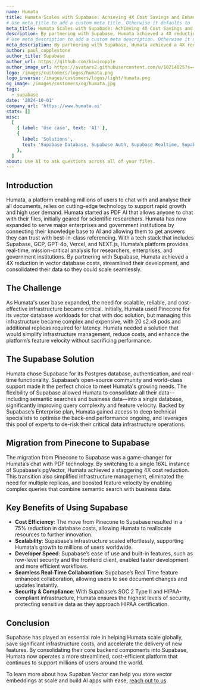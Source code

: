 ```yaml
---
name: Humata
title: Humata Scales with Supabase: Achieving 4X Cost Savings and Enhanced Performance
# Use meta_title to add a custom meta title. Otherwise it defaults to '{name} | Supabase Customer Stories':
meta_title: Humata Scales with Supabase: Achieving 4X Cost Savings and Enhanced Performance
description: By partnering with Supabase, Humata achieved a 4X reduction in vector database costs, streamlined their development, and consolidated their data so they could scale seamlessly.
# Use meta_description to add a custom meta description. Otherwise it defaults to {description}:
meta_description: By partnering with Supabase, Humata achieved a 4X reduction in vector database costs, streamlined their development, and consolidated their data so they could scale seamlessly.
author: paul_copplestone
author_title: Supabase
author_url: https://github.com/kiwicopple
author_image_url: https://avatars2.githubusercontent.com/u/10214025?s=400&u=c6775be2ae667e2acae3ccd347fed62bb3f5b3e7&v=4
logo: /images/customers/logos/humata.png
logo_inverse: /images/customers/logos/light/humata.png
og_image: /images/customers/og/humata.jpg
tags:
  - supabase
date: '2024-10-01'
company_url: 'https://www.humata.ai'
stats: []
misc:
  [
    { label: 'Use case', text: 'AI' },
    {
      label: 'Solutions',
      text: 'Supabase Database, Supabase Auth, Supabase Realtime, Supabase Vector',
    },
  ]
about: Use AI to ask questions across all of your files.
---
```


## Introduction

Humata, a platform enabling millions of users to chat with and analyse their all documents, relies on cutting-edge technology to support rapid growth and high user demand. Humata started as PDF AI that allows anyone to chat with their files, initially geared for scientific researchers. Humata has now expanded to serve major enterprises and government institutions by connecting their knowledge base to AI and allowing them to get answers they can trust with best-in-class referencing.  With a tech stack that includes Supabase, GCP, GPT-4o, Vercel, and NEXT.js, Humata’s platform provides real-time, mission-critical analysis for researchers, enterprises, and government institutions. By partnering with Supabase, Humata achieved a 4X reduction in vector database costs, streamlined their development, and consolidated their data so they could scale seamlessly.

## The Challenge

As Humata's user base expanded, the need for scalable, reliable, and cost-effective infrastructure became critical. Initially, Humata used Pinecone for its vector database workloads for chat with doc solution, but managing this infrastructure became complex and expensive, with 20 s2.x8 pods and additional replicas required for latency. Humata needed a solution that would simplify infrastructure management, reduce costs, and enhance the platform’s feature velocity without sacrificing performance.

## The Supabase Solution

Humata chose Supabase for its Postgres database, authentication, and real-time functionality. Supabase’s open-source community and world-class support made it the perfect choice to meet Humata's growing needs. The flexibility of Supabase allowed Humata to consolidate all their data—including semantic searches and business data—into a single database, significantly improving query complexity and feature velocity. Backed by Supabase’s Enterprise plan, Humata gained access to deep technical specialists to optimise the back-end performance ongoing, and leverages this pool of experts to de-risk their critical data infrastructure operations.

## Migration from Pinecone to Supabase 

The migration from Pinecone to Supabase was a game-changer for Humata’s chat with PDF technology. By switching to a single 16XL instance of Supabase’s pgVector, Humata achieved a staggering 4X cost reduction. This transition also simplified infrastructure management, eliminated the need for multiple replicas, and boosted feature velocity by enabling complex queries that combine semantic search with business data.

## Key Benefits of Using Supabase

- **Cost Efficiency**: The move from Pinecone to Supabase resulted in a 75% reduction in database costs, allowing Humata to reallocate resources to further innovation.
- **Scalability**: Supabase’s infrastructure scaled effortlessly, supporting Humata’s growth to millions of users worldwide.
- **Developer Speed**: Supabase’s ease of use and built-in features, such as row-level security and the frontend client, enabled faster development and more efficient workflows.
- **Seamless Real-Time Collaboration**: Supabase’s Real Time feature enhanced collaboration, allowing users to see document changes and updates instantly.
- **Security & Compliance**: With Supabase’s SOC 2 Type II and HIPAA-compliant infrastructure, Humata ensures the highest levels of security, protecting sensitive data as they approach HIPAA certification.

## Conclusion

Supabase has played an essential role in helping Humata scale globally, save significant infrastructure costs, and accelerate the delivery of new features. By consolidating their core backend components into Supabase, Humata now operates a more streamlined, cost-efficient platform that continues to support millions of users around the world.

To learn more about how Supabas Vector can help you store vector embeddings at scale and build AI apps with ease, [reach out to us](https://forms.supabase.com/enterprise).

